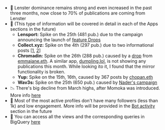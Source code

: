 - 🥇 Lenster dominance remains strong and even increased in the past three months, now close to 70% of publications are coming from Lenster
- 👾 (This type of information will be covered in detail in each of the Apps sections in the future)
  - **Lensport:** Spike on the 25th (481 pub.) due to the campaign announcing the launch of [feature Drops](https://lenster.xyz/posts/0x7810-0xca)
  - **Collect.xyz:** Spike on the 4th (297 pub.) due to two informational posts [[1](https://lenster.xyz/posts/0x01b2e3-0x22), [2](https://lenster.xyz/posts/0x01b2e3-0x26)]
  - **Chromadin:** Spike on the 26th (288 pub.) caused by a [drop](https://lenster.xyz/posts/0x84ec-0x0173) from [emmajane.eth](https://lenster.xyz/u/emmajane1313). A similar app, [dumpling.lol](https://www.dumpling.lol/), is not showing any publications this month. While looking ito it, I found that the mirror functionality is broken.
  - **Yup:** Spike on the 15th, 16th, caused by 367 posts by [chopan.eth](https://lenster.xyz/u/chopan)
  - **Wav3s:** Spike on the 25th (650 pub.) caused by [Nader's campaign](https://lenster.xyz/posts/0x28a2-0x0684)
- 📉 There's big decline from March highs, after Momoka was introduced. More info [here](/momoka)
- 👥 Most of the most active profiles don't have many followers (less than 1k) and low engagement. More info will be provided in the [Bot activity](/bots) section in the future
- 👀 You can access all the views and the corresponding queries in BigQuery [here](https://console.cloud.google.com/bigquery?ws=!1m4!1m3!3m2!1slens-384815!2slensCentral)
